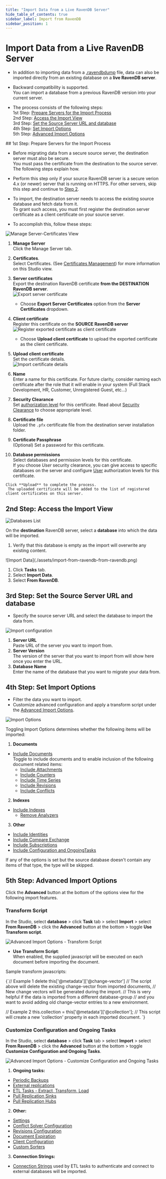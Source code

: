```yaml
---
title: "Import Data from a Live RavenDB Server"
hide_table_of_contents: true
sidebar_label: Import from RavenDB
sidebar_position: 1
---
```



# Import Data from a Live RavenDB Server
<Admonition type="note" title="">

* In addition to importing data from a [.ravendbdump](../../../../studio/database/tasks/import-data/import-data-file.mdx) file, 
  data can also be imported directly from an existing database on a **live RavenDB server**.  

* Backward compatibility is supported.  
  You can import a database from a previous RavenDB version into your current server.  

* The process consists of the following steps:  
  1st Step: [Prepare Servers for the Import Process](../../../../studio/database/tasks/import-data/import-from-ravendb.mdx#1st-step:-prepare-servers-for-the-import-process)   
  2nd Step: [Access the Import View](../../../../studio/database/tasks/import-data/import-from-ravendb.mdx#2nd-step:-access-the-import-view)  
  3rd Step: [Set the Source Server URL and database](../../../../studio/database/tasks/import-data/import-from-ravendb.mdx#3rd-step:-set-the-source-server-url-and-database)  
  4th Step: [Set Import Options](../../../../studio/database/tasks/import-data/import-from-ravendb.mdx#4th-step:-set-import-options)  
  5th Step: [Advanced Import Options](../../../../studio/database/tasks/import-data/import-from-ravendb.mdx#5th-step:-advanced-import-options)  
</Admonition>
## 1st Step: Prepare Servers for the Import Process 

* Before migrating data from a secure source server, the destination server must also be secure.  
  You must pass the certificate from the destination to the source server.  The following steps explain how.

* Perform this step only if your source RavenDB server is a secure verion 4.x (or newer) server that is running on HTTPS.  For other servers, skip this step and continue to [Step 2](../../../../studio/database/tasks/import-data/import-from-ravendb.mdx#2nd:-access-the-import-view).

* To import, the destination server needs to access the existing source database and fetch data from it.  
  To grant such access, you must first register the destination server certificate as a client certificate on your source server.  

* To accomplish this, follow these steps:

 ![Manage Server-Certificates View](./assets/importing-exporting-certificates.png)

  1. **Manage Server**  
     Click the Manage Server tab.

  2. **Certificates**.  
     Select Certificates. (See [Certificates Management](../../../../server/security/authentication/certificate-management.mdx)) for more information on this Studio view.  
 
  3. **Server certificates**  
     Export the destination RavenDB certificate **from the DESTINATION RavenDB server**.  
    ![Export server certificate](./assets/import-from-raven-export-server-certificate.png)  

     * Choose **Export Server Certificates** option from the **Server Certificates** dropdown.  
 
  4. **Client certificate**  
     Register this certificate on the **SOURCE RavenDB server**  
     ![Register exported certificate as client certificate](./assets/import-from-raven-upload-server-cert-as-client-cert.png)  

     * Choose **Upload client certificate** to upload the exported certificate as the client certificate.  
 
  5. **Upload client certificate**  
     Set the certificate details.  
     ![Import certificate details](./assets/import-from-raven-upload-server-cert-as-client-cert-details.png)

   1. **Name**  
      Enter a name for this certificate. For future clarity, consider naming each certificate after the role that it will enable in your system (Full Stack Development, HR, Customer, Unregistered Guest, etc...)  
   2. **Security Clearance**  
      Set [authorization level](../../../../server/security/authorization/security-clearance-and-permissions.mdx) for this certificate. 
      Read about [Security Clearance](../../../../server/security/authorization/security-clearance-and-permissions.mdx#authorization-security-clearance-and-permissions) to choose appropriate level.  
   3. **Certificate file**  
      Upload the `.pfx` certificate file from the destination server installation folder.  
   4. **Certificate Passphrase**  
      (Optional) Set a password for this certificate.  
   5. **Database permissions**  
      Select databases and permission levels for this certificate.  
      If you choose *User* security clearance, you can give access to specific databases on the server and 
      configure [User](../../../../server/security/authorization/security-clearance-and-permissions.mdx#user) 
      authorization levels for this certificate.  
 
    Click **Upload** to complete the process.  
     The uploaded certificate will be added to the list of registered client certificates on this server.  






## 2nd Step: Access the Import View

   
![Databases List](./assets/import-from-ravendb-db-list.png)

 On the **destination** RavenDB server, select a **database** into which the data will be imported.  
  
 <Admonition type="warning" title="">
  
  1. Verify that this database is empty as the import will overwrite any existing content.

</Admonition>
![Import Data](./assets/import-from-ravendb-from-ravendb.png)

 1. Click **Tasks** tab.  
 2. Select **Import Data**.  
 3. Select **From RavenDB**.  



## 3rd Step: Set the Source Server URL and database

* Specify the source server URL and select the database to import the data from.  

![Import configuration](./assets/import-from-ravendb-configuration.png)

1. **Server URL**  
   Paste URL of the server you want to import from.  
2. **Server Version**  
   The version of the server that you want to import from will show here once you enter the URL.  
3. **Database Name**  
   Enter the name of the database that you want to migrate your data from.  



## 4th Step: Set Import Options

* Filter the data you want to import.  
* Customize advanced configuration and apply a transform script under the [Advanced Import Options](../../../../studio/database/tasks/import-data/import-from-ravendb.mdx#step-#5:-advanced-import-options).

![Import Options](./assets/import-from-ravendb-options.png)

<Admonition type="note" title="">
 Toggling Import Options determines whether the following items will be imported:  
 </Admonition>

1. **Documents**  
 - [Include Documents](../../../../studio/database/documents/document-view.mdx)  
   Toggle to include documents and to enable inclusion of the following document related items:  
   - [Include Attachments](../../../../document-extensions/attachments/what-are-attachments.mdx)  
   - [Include Counters](../../../../document-extensions/counters/overview.mdx)  
   - [Include Time Series](../../../../document-extensions/timeseries/overview.mdx)  
   - [Include Revisions](../../../../document-extensions/revisions/overview.mdx)  
   - [Include Conflicts](../../../../client-api/cluster/document-conflicts-in-client-side.mdx)  
2. **Indexes**  
 - [Include Indexes](../../../../indexes/what-are-indexes.mdx)  
    - [Remove Analyzers](../../../../indexes/using-analyzers.mdx)  
3. **Other**  
 - [Include Identities](../../../../client-api/document-identifiers/working-with-document-identifiers.mdx)  
 - [Include Compare Exchange](../../../../client-api/operations/compare-exchange/overview.mdx)  
 - [Include Subscriptions](../../../../client-api/data-subscriptions/what-are-data-subscriptions.mdx)  
 - [Include Configuration and OngoingTasks](../../../../studio/database/tasks/import-data/import-from-ravendb.mdx#customize-configuration-and-ongoing-tasks) 


<Admonition type="note" title="Importing an item that doesn't exist" id="importing-an-item-that-doesn-t-exist" href="#importing-an-item-that-doesn-t-exist">
If any of the options is set but the source database doesn't contain any items of that type, the type will be skipped.  
</Admonition>


## 5th Step: Advanced Import Options

Click the **Advanced** button at the bottom of the options view for the following import features.

### Transform Script

In the Studio, select **database** &gt; click **Task** tab &gt; select **Import** &gt; select **From RavenDB** &gt; click the **Advanced** button at the bottom &gt; toggle **Use Transform script**.  

![Advanced Import Options - Transform Script](./assets/import-from-ravendb-advanced-transform-script.png)

* **Use Transform Script**:  
  When enabled, the supplied javascript will be executed on each document before importing the document.  

Sample transform javascripts:

<TabItem value="javascript" label="javascript">
<CodeBlock language="javascript">
{`// Example 1
delete this['@metadata']['@change-vector']
// The script above will delete the existing change-vector from imported documents,
// New change vectors will be generated during the import.
// This is very helpful if the data is imported from a different database-group
// and you want to avoid adding old change-vector entries to a new environment.

// Example 2
this.collection = this['@metadata']['@collection'];
// This script will create a new 'collection' property in each imported document.
`}
</CodeBlock>
</TabItem>




### Customize Configuration and Ongoing Tasks

In the Studio, select **database** &gt; click **Task** tab &gt; select **Import** &gt; select **From RavenDB** &gt; click the **Advanced** button at the bottom &gt; toggle **Customize Configuration and Ongoing Tasks**.  


![Advanced Import Options - Customize Configuration and Ongoing Tasks](./assets/import-from-ravendb-advanced-configuration-ongoing-tasks.png)

1. **Ongoing tasks:**

 - [Periodic Backups](../../../../studio/database/tasks/backup-task.mdx)  
 - [External replications](../../../../studio/database/tasks/ongoing-tasks/external-replication-task.mdx)  
 - [ETL Tasks - Extract, Transform, Load](../../../../server/ongoing-tasks/etl/basics.mdx)  
 - [Pull Replication Sinks](../../../../studio/database/tasks/ongoing-tasks/hub-sink-replication/overview.mdx)  
 - [Pull Replication Hubs](../../../../studio/database/tasks/ongoing-tasks/hub-sink-replication/overview.mdx)  

2. **Other:**

 - [Settings](../../../../studio/database/settings/database-settings.mdx)  
 - [Conflict Solver Configuration](../../../../client-api/operations/server-wide/modify-conflict-solver.mdx)  
 - [Revisions Configuration](../../../../document-extensions/revisions/client-api/operations/configure-revisions.mdx)  
 - [Document Expiration](../../../../server/extensions/expiration.mdx)  
 - [Client Configuration](../../../../studio/server/client-configuration.mdx)  
 - [Custom Sorters](../../../../indexes/querying/sorting.mdx#creating-a-custom-sorter)  

3. **Connection Strings:**

 - [Connection Strings](../../../../client-api/operations/maintenance/connection-strings/add-connection-string.mdx) used by ETL tasks to authenticate and connect to external databases will be imported.


